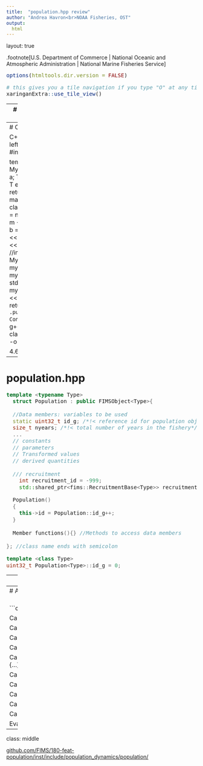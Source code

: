 ```yaml
---
title:  "population.hpp review"
author: "Andrea Havron<br>NOAA Fisheries, OST"
output:
  html
---
```

layout: true

.footnote[U.S. Department of Commerce | National Oceanic and Atmospheric Administration | National Marine Fisheries Service]


<style type="text/css">

code.cpp{
  font-size: 14px;
}
code.r{
  font-size: 14px;
}


</style>


```r
options(htmltools.dir.version = FALSE)
```

```r
# this gives you a tile navigation if you type "O" at any time
xaringanExtra::use_tile_view()
```

---
# C++ Anatomy of a Class

```cpp
class ClassName{
  Access specifier: //can be private, public, or protected
  Data members; //variables to be used
  
  ClassName(){} //Constructor - automatically called when new object created
  
  Member functions(){} //Methods to access data members
  
}; //class name ends with semicolon


// create pointer to new class object
ClassName<T>* ClassName<T>::instance = new ClassName<T>();
// or declare new class object
ClassName<T> myclass;
```
- Memory is not allocated when a class is defined
- An instance of the class needs to be created for memory allocation (new object created)
- **new** is the C++ initialize function that allocates memory
- Class members can be accessed using the dot('.') if using an object or arrow('->') if using a pointer
<br><br>
Resources:<br>
[**geeksforgeeks**](https://www.geeksforgeeks.org/c-classes-and-objects/)<br>
[**cplusplus**](https://cplusplus.com/doc/tutorial/classes/)
---
# Class Example

C++ code
.pull-left[
```Rcpp
#include <iostream>

template <class T>
class MyClass{
    public:
    T a;
    T b;
    MyClass(){}
    T evaluate(){
        return a + b;
    }
};
int main() {
  //initiate class
  MyClass<double> *m = new MyClass<double>();
  m -> a = 1.2;
  m -> b = 3.4;
  std::cout << m -> evaluate() << std::endl;  
  //intiate class
  MyClass<double> myclass;
  myclass.a = 2;
  myclass.b = 3;
  std::cout << myclass.evaluate() << std::endl;
  return 0;
}
```
]
.pull-right[
Console output
```r
g++ classexample.cpp -o a.exe
a.exe

4.6
5
```
]
---
# population.hpp
```cpp
template <typename Type>
  struct Population : public FIMSObject<Type>{
  
  //Data members: variables to be used
  static uint32_t id_g; /*!< reference id for population object*/
  size_t nyears; /*!< total number of years in the fishery*/
  ...
  // constants
  // parameters
  // Transformed values
  // derived quantities
  
  /// recruitment
    int recruitment_id = -999;                                /*!< id of recruitment model object*/
    std::shared_ptr<fims::RecruitmentBase<Type>> recruitment; /*!< shared pointer to recruitment module */

  Population()
  {
    this->id = Population::id_g++;
  }
  
  Member functions(){} //Methods to access data members
  
}; //class name ends with semicolon

template <class Type>
uint32_t Population<Type>::id_g = 0;

```
---
# Member Functions

```cpp

    /**
     * @brief Initialize values. Called once at the start of model run.
     *
     * @param nyears total number of years in the fishery
     * @param nseasons total number of seasons in the fishery
     * @param nages total number of ages in the population
     */
    void Initialize(int nyears, int nseasons, int nages){...}
    
   /**
     * @brief Prepare to run the population loop. Called at each model itartion, and used
     *  to zero out derived quantities, values that were summed, etc.
     *
     */
    void Prepare(){...}
    
    void CalculateMaturityAA(int index_ya, int age)
    {
      // this->maturity is pointing to the maturity module, which has
      //  an evaluate function. -> can be nested.
      this->proportion_mature_at_age[index_ya] =
          this->maturity->evaluate(age);
    }
```
---
# Additional Member Functions

<br>
```cpp
CalculateInitialNumbersAA(...){...}

CalculateMortality(...){...}

CalculateNumbersAA(...){...}

CalculateUnfishedNumbersAA(...){...}

CalculateSpawningBiomass(...){...}

CalculateUnfishedSpawningBiomass(...){...}

CalculateRecruitment(...){...}

CalculateCatch(...){...}

CalculateIndex(...){...}

CalculateCatchNumbersAA(...){...}

CalculateCatchWeightAA(...){...}

Evaluate(...){...}
```
---
class: middle

[github.com/FIMS/180-feat-population/inst/include/population_dynamics/population/](https://github.com/NOAA-FIMS/FIMS/blob/180-feat-population/inst/include/population_dynamics/population/population.hpp)

